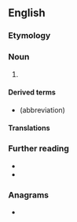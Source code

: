 {{also|Picometer|pico-meter}}
==English==

===Etymology===
{{prefix|en|pico|meter}}

===Noun===
{{en-noun}}

# {{lb|en|US}} {{SI-unit-2|pico|meter|length|metre}}

====Derived terms====
* {{l|en|pm}} (abbreviation)

====Translations====
{{trans-see|picometre}}

===Further reading===
* {{R:GNV|picometer, picometre}}
* {{R:OneLook}}

===Anagrams===
* {{anagrams|en|a=ceeimoprt|emporetic|picometre}}